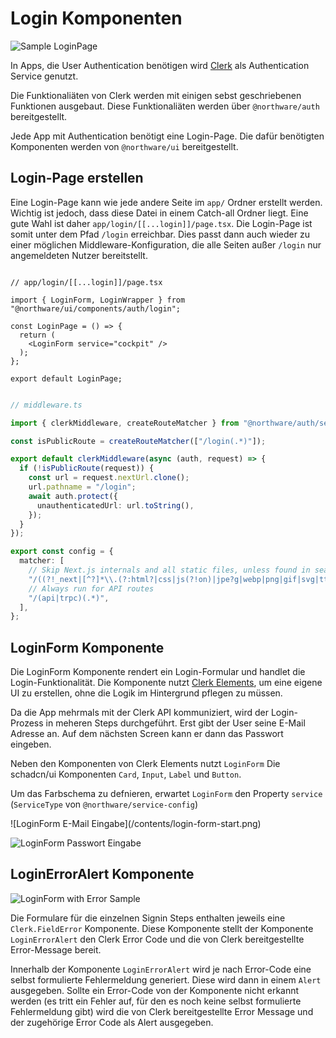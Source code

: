 
<Meta title="Components/Auth/Login" />

# Login Komponenten

<ViewSource path="components/auth/login.tsx" />

![Sample LoginPage](/contents/login-page.png)

In Apps, die User Authentication benötigen wird [Clerk](https://clerk.com/) als Authentication Service genutzt.

Die Funktionaliäten von Clerk werden mit einigen sebst geschriebenen Funktionen ausgebaut. Diese Funktionaliäten werden über `@northware/auth` bereitgestellt.

Jede App mit Authentication benötigt eine Login-Page. Die dafür benötigten Komponenten werden von `@northware/ui` bereitgestellt.

## Login-Page erstellen

Eine Login-Page kann wie jede andere Seite im `app/` Ordner erstellt werden. Wichtig ist jedoch, dass diese Datei in einem Catch-all Ordner liegt.
Eine gute Wahl ist daher `app/login/[[...login]]/page.tsx`. Die Login-Page ist somit unter dem Pfad `/login` erreichbar. 
Dies passt dann auch wieder zu einer möglichen Middleware-Konfiguration, die alle Seiten außer `/login` nur angemeldeten Nutzer bereitstellt.

```tsx

// app/login/[[...login]]/page.tsx

import { LoginForm, LoginWrapper } from "@northware/ui/components/auth/login";

const LoginPage = () => {
  return (
    <LoginForm service="cockpit" />
  );
};

export default LoginPage;

```

```ts

// middleware.ts

import { clerkMiddleware, createRouteMatcher } from "@northware/auth/server";

const isPublicRoute = createRouteMatcher(["/login(.*)"]);

export default clerkMiddleware(async (auth, request) => {
  if (!isPublicRoute(request)) {
    const url = request.nextUrl.clone();
    url.pathname = "/login";
    await auth.protect({
      unauthenticatedUrl: url.toString(),
    });
  }
});

export const config = {
  matcher: [
    // Skip Next.js internals and all static files, unless found in search params
    "/((?!_next|[^?]*\\.(?:html?|css|js(?!on)|jpe?g|webp|png|gif|svg|ttf|woff2?|ico|csv|docx?|xlsx?|zip|webmanifest)).*)",
    // Always run for API routes
    "/(api|trpc)(.*)",
  ],
};

```

## LoginForm Komponente

Die LoginForm Komponente rendert ein Login-Formular und handlet die Login-Funktionalität.
Die Komponente nutzt [Clerk Elements](https://clerk.com/docs/customization/elements/overview),
um eine eigene UI zu erstellen, ohne die Logik im Hintergrund pflegen zu müssen.

Da die App mehrmals mit der Clerk API kommuniziert, wird der Login-Prozess in meheren Steps durchgeführt.
Erst gibt der User seine E-Mail Adresse an. Auf dem nächsten Screen kann er dann das Passwort eingeben.

Neben den Komponenten von Clerk Elements nutzt `LoginForm` Die schadcn/ui Komponenten `Card`, `Input`, `Label` und `Button`.

Um das Farbschema zu defnieren, erwartet `LoginForm` den Property `service` (`ServiceType` von `@northware/service-config`)

<div className="flex items-center">
![LoginForm E-Mail Eingabe](/contents/login-form-start.png)

![LoginForm Passwort Eingabe](/contents/login-form-verifications.png)
</div>

## LoginErrorAlert Komponente

![LoginForm with Error Sample](/contents/login-form-error.png)

Die Formulare für die einzelnen Signin Steps enthalten jeweils eine `Clerk.FieldError` Komponente.
Diese Komponente stellt der Komponente `LoginErrorAlert` den Clerk Error Code und die von Clerk bereitgestellte Error-Message bereit.

Innerhalb der Komponente `LoginErrorAlert` wird je nach Error-Code eine selbst formulierte Fehlermeldung generiert. Diese wird dann in einem `Alert` ausgegeben.
Sollte ein Error-Code von der Komponente nicht erkannt werden (es tritt ein Fehler auf, für den es noch keine selbst formulierte Fehlermeldung gibt) wird die von Clerk bereitgestellte Error Message und der zugehörige Error Code als Alert ausgegeben.